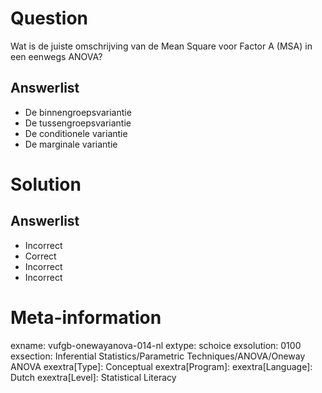 Question
========
  
Wat is de juiste omschrijving van de Mean Square voor Factor A (MSA) in een eenwegs ANOVA?
  
Answerlist
----------
* De binnengroepsvariantie
* De tussengroepsvariantie
* De conditionele variantie
* De marginale variantie

Solution
========

Answerlist
----------
* Incorrect
* Correct
* Incorrect
* Incorrect

Meta-information
================
exname: vufgb-onewayanova-014-nl
extype: schoice
exsolution: 0100
exsection: Inferential Statistics/Parametric Techniques/ANOVA/Oneway ANOVA
exextra[Type]: Conceptual
exextra[Program]: 
exextra[Language]: Dutch
exextra[Level]: Statistical Literacy